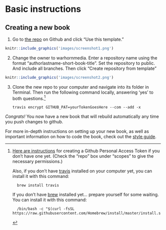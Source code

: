# Basic instructions

## Creating a new book

1. Go to [the repo](https://github.com/warhornmedia/warhorn-classics-book-template) on Github and click "Use this template." 

```r
knitr::include_graphics('images/screenshot1.png')
```

2. Change the owner to warhornmedia. Enter a repository name using the format "authorlastname-short-book-title". Set the repository to public. And include all branches. Then click "Create repository from template"

```r
knitr::include_graphics('images/screenshot2.png')
```

3. Clone the new repo to your computer and navigate into its folder in Terminal. Then run the following command locally, answering 'yes' to both questions.[^1] 

    ```
    travis encrypt GITHUB_PAT=yourTokenGoesHere --com --add -x
    ```

[^1]: [Here are instructions](https://docs.github.com/en/free-pro-team@latest/github/authenticating-to-github/creating-a-personal-access-token) for creating a Github Personal Access Token if you don't have one yet. (Check the “repo” box under "scopes" to give the necessary permissions.)

    Also, if you don't have [travis](https://github.com/travis-ci/travis.rb#installation) installed on your computer yet, you can install it with this command: 

    ```
      brew install travis
    ```

    If you don't have [brew](https://brew.sh) installed yet... prepare yourself for some waiting. You can install it with this command:

    ```
      /bin/bash -c "$(curl -fsSL https://raw.githubusercontent.com/Homebrew/install/master/install.sh)"
    ```

*Congrats!* You now have a new book that will rebuild automatically any time you push changes to github.

For more in-depth instructions on setting up your new book, as well as important information on how to code the book, check out the [style guide](https://warhornmedia.github.io/style-guide).
